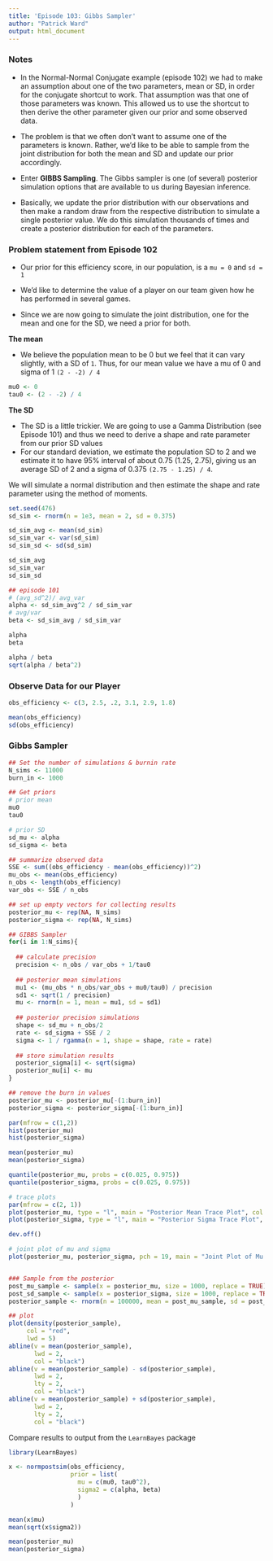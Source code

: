 ```yaml
---
title: 'Episode 103: Gibbs Sampler'
author: "Patrick Ward"
output: html_document
---
```


### Notes

* In the Normal-Normal Conjugate example (episode 102) we had to make an assumption about one of the two parameters, mean or SD, in order for the conjugate shortcut to work. That assumption was that one of those parameters was known. This allowed us to use the shortcut to then derive the other parameter given our prior and some observed data.

* The problem is that we often don't want to assume one of the parameters is known. Rather, we'd like to be able to sample from the joint distribution for both the mean and SD and update our prior accordingly.

* Enter **GIBBS Sampling**. The Gibbs sampler is one (of several) posterior simulation options that are available to us during Bayesian inference.

* Basically, we update the prior distribution with our observations and then make a random draw from the respective distribution to simulate a single posterior value. We do this simulation thousands of times and create a posterior distribution for each of the parameters.

### Problem statement from Episode 102

* Our prior for this efficiency score, in our population, is a `mu = 0` and `sd = 1`
* We'd like to determine the value of a player on our team given how he has performed in several games.

* Since we are now going to simulate the joint distribution, one for the mean and one for the SD, we need a prior for both. 

**The mean**

* We believe the population mean to be 0 but we feel that it can vary slightly, with a SD of `1`. Thus, for our mean value we have a mu of 0 and sigma of 1 `(2 - -2) / 4`

```r
mu0 <- 0
tau0 <- (2 - -2) / 4
```

**The SD**

* The SD is a little trickier. We are going to use a Gamma Distribution (see Episode 101) and thus we need to derive a shape and rate parameter from our prior SD values
* For our standard deviation, we estimate the population SD to 2 and we estimate it to have 95% interval of about 0.75 (1.25, 2.75), giving us an average SD of 2 and a sigma of 0.375 `(2.75 - 1.25) / 4`.

We will simulate a normal distribution and then estimate the shape and rate parameter using the method of moments.

```r
set.seed(476)
sd_sim <- rnorm(n = 1e3, mean = 2, sd = 0.375)

sd_sim_avg <- mean(sd_sim)
sd_sim_var <- var(sd_sim)
sd_sim_sd <- sd(sd_sim)

sd_sim_avg
sd_sim_var
sd_sim_sd

## episode 101
# (avg_sd^2)/ avg_var
alpha <- sd_sim_avg^2 / sd_sim_var
# avg/var
beta <- sd_sim_avg / sd_sim_var

alpha
beta

alpha / beta
sqrt(alpha / beta^2)
```


### Observe Data for our Player

```r
obs_efficiency <- c(3, 2.5, .2, 3.1, 2.9, 1.8)

mean(obs_efficiency)
sd(obs_efficiency)
```


### Gibbs Sampler

```r

## Set the number of simulations & burnin rate
N_sims <- 11000
burn_in <- 1000

## Get priors
# prior mean
mu0
tau0

# prior SD
sd_mu <- alpha
sd_sigma <- beta

## summarize observed data
SSE <- sum((obs_efficiency - mean(obs_efficiency))^2)
mu_obs <- mean(obs_efficiency)
n_obs <- length(obs_efficiency)
var_obs <- SSE / n_obs

## set up empty vectors for collecting results
posterior_mu <- rep(NA, N_sims)
posterior_sigma <- rep(NA, N_sims)

## GIBBS Sampler
for(i in 1:N_sims){
  
  ## calculate precision
  precision <- n_obs / var_obs + 1/tau0
  
  ## posterior mean simulations
  mu1 <- (mu_obs * n_obs/var_obs + mu0/tau0) / precision
  sd1 <- sqrt(1 / precision)
  mu <- rnorm(n = 1, mean = mu1, sd = sd1)
  
  ## posterior precision simulations
  shape <- sd_mu + n_obs/2
  rate <- sd_sigma + SSE / 2
  sigma <- 1 / rgamma(n = 1, shape = shape, rate = rate)
  
  ## store simulation results
  posterior_sigma[i] <- sqrt(sigma)
  posterior_mu[i] <- mu
}

## remove the burn in values
posterior_mu <- posterior_mu[-(1:burn_in)]
posterior_sigma <- posterior_sigma[-(1:burn_in)]

par(mfrow = c(1,2))
hist(posterior_mu)
hist(posterior_sigma)

mean(posterior_mu)
mean(posterior_sigma)

quantile(posterior_mu, probs = c(0.025, 0.975))
quantile(posterior_sigma, probs = c(0.025, 0.975))

# trace plots
par(mfrow = c(2, 1))
plot(posterior_mu, type = "l", main = "Posterior Mean Trace Plot", col = "red")
plot(posterior_sigma, type = "l", main = "Posterior Sigma Trace Plot", col = "blue")

dev.off()

# joint plot of mu and sigma
plot(posterior_mu, posterior_sigma, pch = 19, main = "Joint Plot of Mu & Sigma")


### Sample from the posterior
post_mu_sample <- sample(x = posterior_mu, size = 1000, replace = TRUE)
post_sd_sample <- sample(x = posterior_sigma, size = 1000, replace = TRUE)
posterior_sample <- rnorm(n = 100000, mean = post_mu_sample, sd = post_sd_sample)

## plot
plot(density(posterior_sample),
     col = "red",
     lwd = 5)
abline(v = mean(posterior_sample),
       lwd = 2,
       col = "black")
abline(v = mean(posterior_sample) - sd(posterior_sample),
       lwd = 2,
       lty = 2,
       col = "black")
abline(v = mean(posterior_sample) + sd(posterior_sample),
       lwd = 2,
       lty = 2,
       col = "black")
```



Compare results to output from the `LearnBayes` package

```r

library(LearnBayes)

x <- normpostsim(obs_efficiency,
                 prior = list(
                   mu = c(mu0, tau0^2),
                   sigma2 = c(alpha, beta)
                   )
                 )

mean(x$mu)
mean(sqrt(x$sigma2))

mean(posterior_mu)
mean(posterior_sigma)

```

